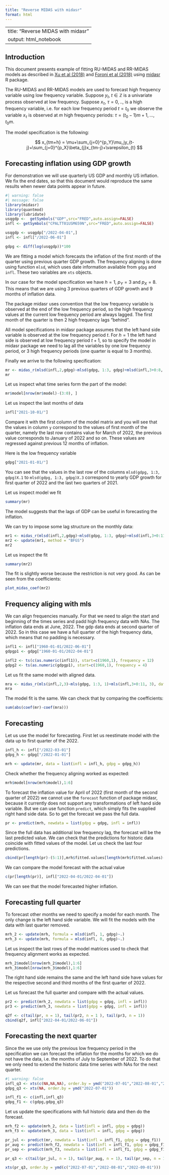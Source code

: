```yaml
---
title: "Reverse MIDAS with midasr"
format: html
---
```


---
title: "Reverse MIDAS with midasr"
output: html_notebook
---

## Introduction

This document presents example of fitting RU-MIDAS and RR-MIDAS models as described in [Xu et al (2018)](https://doi.org/10.1080/03610918.2018.1563148) and [Foroni et al (2018) ](https://doi.org/10.1016/j.ijforecast.2018.06.004) using [midasr](https://cran.r-project.org/package=midasr) R package.

The RU-MIDAS and RR-MIDAS models are used to forecast high frequency variable using low frequency variable. Suppose $y_t$, $t\in \mathbb{Z}$ is a univariate process observed at low frequency. Suppose $x_\tau$, $\tau=0,..,$ is a high frequency variable, i.e. for each low frequency period $t=t_0$ we observe the variable $x_\tau$ is observed at $m$ high frequency periods: $\tau = (t_0-1)m+1, ..., t_0m$.

The model specification is the following:

$$
x_{tm+h} = \mu+\sum_{j=0}^{p_Y}\mu_jy_{t-j}+\sum_{j=0}^{p_X}\beta_{j}x_{tm-j}+\varepsilon_{t}
$$

## Forecasting inflation using GDP growth

For demonstration we will use quarterly US GDP and monthly US inflation. We fix the end dates, so that this document would reproduce the same results when newer data points appear in future.

```r
#| warning: false
#| message: false 
library(midasr)
library(quantmod)
library(lubridate)
usqgdp <-  getSymbols("GDP",src="FRED",auto.assign=FALSE)
infl <- getSymbols("CPALTT01USM659N",src="FRED",auto.assign=FALSE)

usqgdp <- usqgdp["/2022-04-01",]
infl <- infl["/2022-06-01"]

gdpg <- diff(log(usqgdp))*100
```


We are fitting a model which forecasts the inflation of the first month of the quarter using previous quarter GDP growth. The frequency aligning is done using function `mlsd`, which uses date information available from `gdpg` and `infl`. These two variables are `xts` objects.

In our case for the model specification we have $h=1$, $p_Y = 3$ and $p_X = 8$. This means that we are using 3 previous quarters of GDP growth and 9 months of inflation data.

The package midasr uses convention that the low frequency variable is observed at the end of the low frequency period, so the high frequency values at the current low frequency period are always lagged. The first month of the quarter is then 2 high frequency lags "behind".

All model specifications in midasr package assumes that the left hand side variable is observed at the low frequency period $t$. For $h=1$ the left hand side is observed at low frequency period $t+1$, so to specify the model in midasr package we need to lag all the variables by one low frequency period, or 3 high frequency periods (one quarter is equal to 3 months).

Finally we arrive to the following specification:

```r
mr <- midas_r(mlsd(infl,2,gdpg)~mlsd(gdpg, 1:3, gdpg)+mlsd(infl,3+0:8, gdpg), data=list(gdpg=gdpg, infl=infl), start = NULL)
mr
```


Let us inspect what time series form the part of the model:

```r
mr$model[nrow(mr$model)-(3:0), ]
```

Let us inspect the last months of data

```r
infl["2021-10-01/"]
```

Compare it with the first column of the model matrix and you will see that the values in column `y` correspond to the values of first month of the quarter, namely the last row contains value for March of 2022, the previous value corresponds to January of 2022 and so on. These values are regressed against previous 12 months of inflation.

Here is the low frequency variable
```r
gdpg["2021-01-01/"]

```

You can see that the values in the last row of the columns `mlsd(gdpg, 1:3, gdpg)X.1` to `mlsd(gdpg, 1:3, gdpg)X.3` correspond to yearly GDP growth for first quarter of 2022 and the last two quarters of 2021.


Let us inspect model we fit
```r
summary(mr)
```

The model suggests that the lags of GDP can be useful in forecasting the inflation.

We can try to impose some lag structure on the monthly data:

```r
mr1 <- midas_r(mlsd(infl,2,gdpg)~mlsd(gdpg, 1:3, gdpg)+mlsd(infl,3+0:11, gdpg,nealmon), data=list(gdpg=gdpg, infl=infl), start = list(infl = c(0.1, 0.1)), method = "Nelder-Mead")
mr2 <- update(mr1, method = "BFGS")
mr2
```

Let us inspect the fit
```r
summary(mr2)
```

The fit is slightly worse because the restriction is not very good.  As can be seen from the coefficients: 
```r
plot_midas_coef(mr2)
```

## Frequency aliging with mls

We can align frequencies manually. For that we need to align the start and beginning of the times series and padd high frequency data with NAs. The inflation data ends at June, 2022. The gdp data ends at second quarter of 2022. So in this case we have a full quarter of the high frequency data, which means that no padding is necessary.

```r
infl1 <- infl["1960-01-01/2022-06-01"]
gdpgp1 <- gdpg["1960-01-01/2022-04-01"]

infl2 <- ts(c(as.numeric(infl1)), start=c(1960,1), frequency = 12)
gdpg2 <- ts(as.numeric(gdpgp1), start=c(1960,1), frequency = 4)
```

Let us fit the same model with aligned data.

```r
mra <- midas_r(mls(infl,2,3)~mls(gdpg, 1:3, 1)+mls(infl,3+0:11, 3), data=list(gdpg=gdpg2, infl=infl2), start = NULL)
mra
```

The model fit is the same. We can check that by comparing the coefficients:

```r
sum(abs(coef(mr)-coef(mra)))
```

## Forecasting

Let us use the model for forecasting. First let us reestimate model with the data up to first quarter of the 2022.


```r
infl_h <- infl["/2022-03-01"]
gdpg_h <- gdpg["/2022-01-01"]

mrh <- update(mr, data = list(infl = infl_h, gdpg = gdpg_h))
```

Check whether the frequency aligning worked as expected:
```r
mrh$model[nrow(mrh$model),1:6]
```
 
To forecast the inflation value for April of 2022 (first month of the second quarter of 2022) we cannot use the `forecast` function of package midasr, because it currently does not support any transformations of left hand side variable. But we can use function `predict`, which simply fits the supplied right hand side data. So to get the forecast we pass the full data.

```r
pr <- predict(mrh, newdata = list(gdpg = gdpg, infl = infl))
```

Since the full data has additional low frequency lag, the forecast will be the last predicted value. We can check that the predictions for historic data coincide with fitted values of the model. Let us check the last four predictions.

```r
cbind(pr[length(pr)-(5:1)],mrh$fitted.values[length(mrh$fitted.values)-(4:0)])
```

We can compare the model forecast with the actual value

```r
c(pr[length(pr)], infl["2022-04-01/2022-04-01"])
```

We can see that the model forecasted higher inflation. 

## Forecasting full quarter

To forecast other months we need to specify a model for each month. The only change is the left hand side variable. We will fit the models with the data with last quarter removed.

```r
mrh_2 <- update(mrh, formula = mlsd(infl, 1, gdpg)~.)
mrh_3 <- update(mrh, formula = mlsd(infl, 0, gdpg)~.)
```

Let us inspect the last rows of the model matrices used to check that frequency alignment works as expected.

```r
mrh_2$model[nrow(mrh_2$model),1:6]
mrh_3$model[nrow(mrh_3$model),1:6]
```

The right hand side remains the same and the left hand side have values for the respective second and third months of the first quarter of 2022. 

Let us forecast the full quarter and compare with the actual values.

```r
pr2 <- predict(mrh_2, newdata = list(gdpg = gdpg, infl = infl))
pr3 <- predict(mrh_3, newdata = list(gdpg = gdpg, infl = infl))

q2f <- c(tail(pr, n = 1), tail(pr2, n = 1 ), tail(pr3, n = 1))
cbind(q2f, infl["2022-04-01/2022-06-01"])
```

## Forecasting the next quarter

Since the we use only the previous low frequency period in the specification we can forecast the inflation for the months for which we do not have the data, i.e. the months of July to September of 2022. To do that we only need to extend the historic data time series with NAs for the next quarter. 

```r
#| warning: false
infl_q3 <- xts(c(NA,NA,NA), order.by = ymd("2022-07-01","2022-08-01","2022-09-01"))
gdpg_q3 <- xts(NA, order.by = ymd("2022-07-01"))

infl_f1 <- c(infl,infl_q3)
gdpg_f1 <- c(gdpg,gdpg_q3)
```

Let us update the specifications with full historic data and then do the forecast.

```r
mrh_f2 <- update(mrh_2, data = list(infl = infl, gdpg = gdpg))
mrh_f3 <- update(mrh_3, data = list(infl = infl, gdpg = gdpg))

pr_jul <- predict(mr, newdata = list(infl = infl_f1, gdpg = gdpg_f1))
pr_aug <- predict(mrh_f2, newdata = list(infl = infl_f1, gdpg = gdpg_f1))
pr_sep <- predict(mrh_f3, newdata = list(infl = infl_f1, gdpg = gdpg_f1))

pr_q3 <- c(tail(pr_jul, n = 1), tail(pr_aug, n = 1), tail(pr_sep, n = 1))

xts(pr_q3, order.by = ymd(c("2022-07-01","2022-08-01","2022-09-01")))
```
